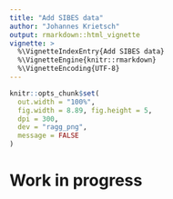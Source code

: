 ```yaml
---
title: "Add SIBES data"
author: "Johannes Krietsch"
output: rmarkdown::html_vignette
vignette: >
  %\VignetteIndexEntry{Add SIBES data}
  %\VignetteEngine{knitr::rmarkdown}
  %\VignetteEncoding{UTF-8}
---
```


```r
knitr::opts_chunk$set(
  out.width = "100%",
  fig.width = 8.89, fig.height = 5,
  dpi = 300,
  dev = "ragg_png",
  message = FALSE
)
```

# Work in progress
